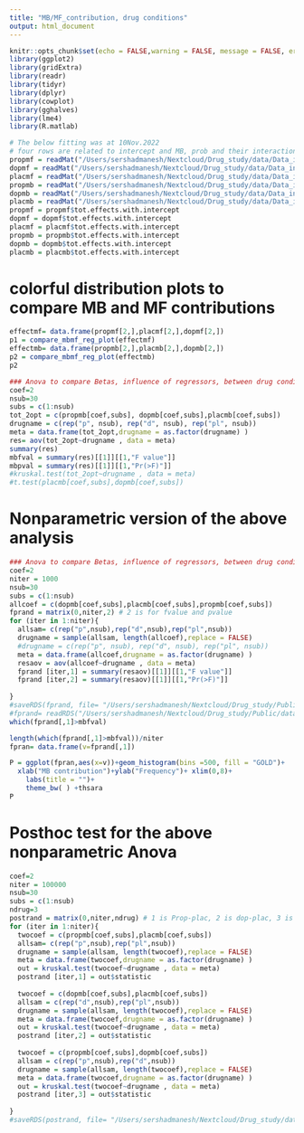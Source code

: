 ---
title: "MB/MF_contribution, drug conditions"
output: html_document
---

```{r setup, include=FALSE}
knitr::opts_chunk$set(echo = FALSE,warning = FALSE, message = FALSE, error = FALSE, comment="", fig.align = "center" ) #,fig.width = 6,fig.height = 2
library(ggplot2)
library(gridExtra)
library(readr)
library(tidyr)
library(dplyr)
library(cowplot)
library(gghalves)
library(lme4)
library(R.matlab)
```

```{r}
# The below fitting was at 10Nov.2022
# four rows are related to intercept and MB, prob and their interaction
propmf = readMat("/Users/sershadmanesh/Nextcloud/Drug_study/data/Data_in_matlab/tot_MFprop_30.mat")
dopmf = readMat("/Users/sershadmanesh/Nextcloud/Drug_study/data/Data_in_matlab/tot_MFdop_30.mat")
placmf = readMat("/Users/sershadmanesh/Nextcloud/Drug_study/data/Data_in_matlab/tot_MFplac_30.mat")
propmb = readMat("/Users/sershadmanesh/Nextcloud/Drug_study/data/Data_in_matlab/tot_regparam_pro.mat")
dopmb = readMat("/Users/sershadmanesh/Nextcloud/Drug_study/data/Data_in_matlab/tot_regparam_dop.mat")
placmb = readMat("/Users/sershadmanesh/Nextcloud/Drug_study/data/Data_in_matlab/tot_regparam_plac.mat")
propmf = propmf$tot.effects.with.intercept
dopmf = dopmf$tot.effects.with.intercept
placmf = placmf$tot.effects.with.intercept
propmb = propmb$tot.effects.with.intercept
dopmb = dopmb$tot.effects.with.intercept 
placmb = placmb$tot.effects.with.intercept
```


# colorful distribution plots to compare MB and MF contributions
```{r}
effectmf= data.frame(propmf[2,],placmf[2,],dopmf[2,])
p1 = compare_mbmf_reg_plot(effectmf)
effectmb= data.frame(propmb[2,],placmb[2,],dopmb[2,])
p2 = compare_mbmf_reg_plot(effectmb)
p2
```


```{r}
### Anova to compare Betas, influence of regressors, between drug conditions
coef=2
nsub=30
subs = c(1:nsub)
tot_2opt = c(propmb[coef,subs], dopmb[coef,subs],placmb[coef,subs])
drugname = c(rep("p", nsub), rep("d", nsub), rep("pl", nsub))
meta = data.frame(tot_2opt,drugname = as.factor(drugname) )
res= aov(tot_2opt~drugname , data = meta) 
summary(res)
mbfval = summary(res)[[1]][[1,"F value"]]
mbpval = summary(res)[[1]][[1,"Pr(>F)"]]
#kruskal.test(tot_2opt~drugname , data = meta) 
#t.test(placmb[coef,subs],dopmb[coef,subs])

```


# Nonparametric version of the above analysis
```{r}
### Anova to compare Betas, influence of regressors, between drug conditions
coef=2
niter = 1000
nsub=30
subs = c(1:nsub)
allcoef = c(dopmb[coef,subs],placmb[coef,subs],propmb[coef,subs])
fprand = matrix(0,niter,2) # 2 is for fvalue and pvalue
for (iter in 1:niter){
  allsam= c(rep("p",nsub),rep("d",nsub),rep("pl",nsub))
  drugname = sample(allsam, length(allcoef),replace = FALSE)
  #drugname = c(rep("p", nsub), rep("d", nsub), rep("pl", nsub))
  meta = data.frame(allcoef,drugname = as.factor(drugname) )
  resaov = aov(allcoef~drugname , data = meta)
  fprand [iter,1] = summary(resaov)[[1]][[1,"F value"]]
  fprand [iter,2] = summary(resaov)[[1]][[1,"Pr(>F)"]]
 
}
#saveRDS(fprand, file= "/Users/sershadmanesh/Nextcloud/Drug_study/Public/data/permutatedAnova_MB.rds")
#fprand= readRDS("/Users/sershadmanesh/Nextcloud/Drug_study/Public/data/permutatedAnova_MB.rds")
which(fprand[,1]>mbfval)

length(which(fprand[,1]>mbfval))/niter
fpran= data.frame(v=fprand[,1])

P = ggplot(fpran,aes(x=v))+geom_histogram(bins =500, fill = "GOLD")+
  xlab("MB contribution")+ylab("Frequency")+ xlim(0,8)+
    labs(title = "")+
    theme_bw( ) +thsara
P

```


# Posthoc test for the above nonparametric Anova
```{r}
coef=2
niter = 100000
nsub=30
subs = c(1:nsub)
ndrug=3
postrand = matrix(0,niter,ndrug) # 1 is Prop-plac, 2 is dop-plac, 3 is prop-dop
for (iter in 1:niter){
  twocoef = c(propmb[coef,subs],placmb[coef,subs])
  allsam= c(rep("p",nsub),rep("pl",nsub))
  drugname = sample(allsam, length(twocoef),replace = FALSE)
  meta = data.frame(twocoef,drugname = as.factor(drugname) )
  out = kruskal.test(twocoef~drugname , data = meta)
  postrand [iter,1] = out$statistic
  
  twocoef = c(dopmb[coef,subs],placmb[coef,subs])
  allsam = c(rep("d",nsub),rep("pl",nsub))
  drugname = sample(allsam, length(twocoef),replace = FALSE)
  meta = data.frame(twocoef,drugname = as.factor(drugname) )
  out = kruskal.test(twocoef~drugname , data = meta) 
  postrand [iter,2] = out$statistic
  
  twocoef = c(propmb[coef,subs],dopmb[coef,subs])
  allsam = c(rep("p",nsub),rep("d",nsub))
  drugname = sample(allsam, length(twocoef),replace = FALSE)
  meta = data.frame(twocoef,drugname = as.factor(drugname) )
  out = kruskal.test(twocoef~drugname , data = meta) 
  postrand [iter,3] = out$statistic
 
}
#saveRDS(postrand, file= "/Users/sershadmanesh/Nextcloud/Drug_study/data/permut_posthoc_MB.rds")

```

